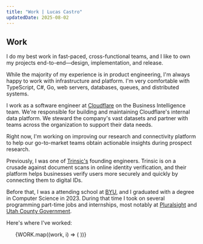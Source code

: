 ```yaml
---
title: "Work | Lucas Castro"
updatedDate: 2025-08-02
---
```



## Work

I do my best work in fast-paced, cross-functional teams, and I like to own my projects end-to-end—design, implementation, and release.

While the majority of my experience is in product engineering, I'm always happy to work with infrastructure and platform. I'm very comfortable with TypeScript, C#, Go, web servers, databases, queues, and distributed systems.

I work as a software engineer at [Cloudflare](https://www.cloudflare.com) on the Business Intelligence team. We're responsible for building and maintaining Cloudflare's internal data platform. We steward the company's vast datasets and partner with teams across the organization to support their data needs.

Right now, I'm working on improving our research and connectivity platform to help our go-to-market teams obtain actionable insights during prospect research.

Previously, I was one of [Trinsic's](https://trinsic.id) founding engineers. Trinsic is on a crusade against document scans in online identity verification, and their platform helps businesses verify users more securely and quickly by connecting them to digital IDs.

Before that, I was a attending school at [BYU](https://byu.edu), and I graduated with a degree in Computer Science in 2023. During that time I took on several programming part-time jobs and internships, most notably at [Pluralsight](https://pluralsight.com) and [Utah County Government](https://utahcounty.gov).

Here's where I've worked:

<ul>
  {WORK.map((work, i) => (
    <WorkEntry
      key={i}
      position={work.position}
      company={work.company}
      companyUrl={work.companyUrl}
      range={work.range}
    />
  ))}
</ul>
